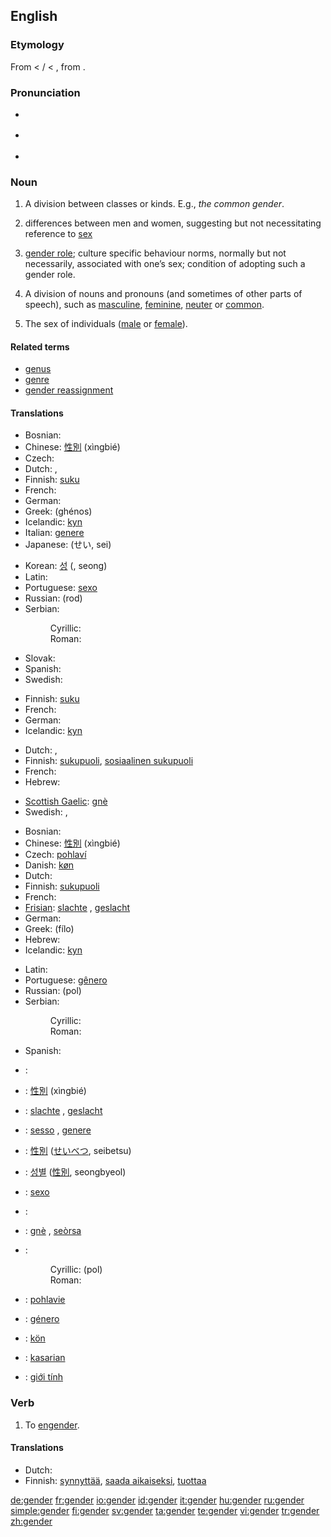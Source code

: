 {{wikipedia}}
==English==

===Etymology===
From {{ME.}} < {{MF.}} {{term|gendre}}/{{term|genre}} < {{L.}} {{term|genus||[[kind]], [[sort]]}}, from {{proto|Indo-European|gen-|"to produce"|gon-|"to beget"|gn-|"to be born"}}.

===Pronunciation===
* {{a|RP}} {{IPA|/ʤɛndə/}}
* {{a|US}} {{IPA|/ʤɛndɚ/}}
* {{rhymes|ɛndə(r)}}

===Noun===
{{en-noun}}

# {{obsolete}} A division between classes or kinds. E.g., ''the common gender''. {{rfex|but other senses wouldn’t be bad too}}
# differences between men and women, suggesting but not necessitating reference to [[sex]]
# {{sociology}} [[gender role]]; culture specific behaviour norms, normally but not necessarily, associated with one’s sex; condition of adopting such a gender role.
# {{grammar}} A division of nouns and pronouns (and sometimes of other parts of speech), such as [[masculine]], [[feminine]], [[neuter]] or [[common]].
# {{context|casually|to avoid confusion with ‘sex’ in the sense of ‘sexual relations’}} The sex of individuals ([[male]] or [[female]]).

====Related terms====
*[[genus]]
*[[genre]]
*[[gender reassignment]]

====Translations====
{{trans-top|grammar: division of nouns and pronouns}}
*Bosnian: {{t-|bs|rod|m}}
*Chinese: [[性別]] (xìngbié)
*Czech: {{t+|cs|rod|m}}
*Dutch: {{t+|nl|geslacht|n}}, {{t+|nl|genus|n}}
*Finnish: [[suku]]
*French: {{t+|fr|genre|m}}
*German: {{t+|de|Geschlecht|n}}
*Greek: {{t+|el|γένος|n|s}} (ghénos)
*Icelandic: [[kyn]] {{n}}
*Italian: [[genere]]
*Japanese: {{t+|ja|性}} (せい, sei)
{{trans-mid}}
*Korean: [[성]] ({{t+|ko|性}}, seong)
*Latin: {{t+|la|genus|n}}
*Portuguese: [[sexo]] {{m}}
*Russian: {{t+|ru|род|m}} (rod)
*Serbian:
*:Cyrillic: {{t-|sr|род|m}}
*:Roman: {{t-|sr|rod|m}}
*Slovak: {{t-|sk|rod|m}}
*Spanish: {{t|es|género|m}}
*Swedish: {{t+|sv|genus|n}}
{{trans-bottom}}

{{trans-top|division between classes or kinds}}
*Finnish: [[suku]]
*French: {{t+|fr|genre|m}}
*German: {{t+|de|Geschlecht|n}}
*Icelandic: [[kyn]] {{n}}
{{trans-mid}}
{{trans-bottom}}

{{trans-top|behavioural characteristics}}
*Dutch: {{t|nl|sekse|f}}, {{t+|nl|geslacht|n}}
*Finnish: [[sukupuoli]], [[sosiaalinen sukupuoli]]
*French: {{t+|fr|genre|m}}
*Hebrew: {{t|he|מגדר}}
{{trans-mid}}
*[[Scottish Gaelic]]: [[gnè]] {{f}}
*Swedish: {{t+|sv|genus}}, {{t|sv|könsroll}}
{{trans-bottom}}

{{trans-top|the sex of persons or animals}}
*Bosnian: {{t-|bs|pol|m}}
*Chinese: [[性別]] (xìngbié)
*Czech: [[pohlaví]] {{n}}
*Danish: [[køn]] {{n}}
*Dutch: {{t+|nl|geslacht|n}}
*Finnish: [[sukupuoli]]
*French: {{t+|fr|sexe|m}}
*[[Frisian]]: [[slachte]] {{n}}, [[geslacht#Frisian|geslacht]] {{n}}
*German: {{t+|de|Geschlecht|n}}
*Greek: {{t+|el|φύλο|n|s}} (fílo)
*Hebrew: {{t|he|מגדר}}
*Icelandic: [[kyn]] {{n}}
{{trans-mid}}
*Latin: {{t+|la|genus|n}}
*Portuguese: [[gênero]] {{m}}
*Russian: {{t+|ru|пол|m}} (pol)
*Serbian:
*:Cyrillic: {{t-|sr|пол|m}}
*:Roman: {{t-|sr|pol|m}}
*Spanish: {{t|es|género|m}}
{{trans-bottom}}

{{checktrans}}
{{trans-top|Translations to be checked}}
*{{ttbc|Bosnian}}: {{t-|bs|pol|m}}
*{{ttbc|Chinese}}: [[性別]] (xìngbié)
*{{ttbc|Frisian}}: [[slachte]] {{n}}, [[geslacht#Frisian|geslacht]] {{n}}
*{{ttbc|Italian}}: [[sesso]] {{m}}, [[genere]] {{m}}
*{{ttbc|Japanese}}: [[性別]] ([[せいべつ]], seibetsu)
*{{ttbc|Korean}}: [[성별]] ([[性別]], seongbyeol)
{{trans-mid}}
*{{ttbc|Portuguese}}: [[sexo]] {{m}}
*{{ttbc|Romanian}}: {{t+|ro|sex|n}}
*{{ttbc|Scottish Gaelic}}: [[gnè]] {{f}}, [[seòrsa]] {{m}}
*{{ttbc|Serbian}}:
*:Cyrillic: {{t-|sr|пол|m}} (pol)
*:Roman: {{t-|sr|pol|m}}
*{{ttbc|Slovak}}: [[pohlavie]] {{n}}
*{{ttbc|Spanish}}: [[género]] {{m}}
*{{ttbc|Swedish}}: [[kön]] {{n}}
*{{ttbc|Tagalog}}: [[kasarian]] {{n}}
*{{ttbc|Vietnamese}}: [[giới tính]]
{{trans-bottom}}

=== Verb ===
{{en-verb}}

# To [[engender]].

==== Translations ====
{{trans-top|engender}}
*Dutch: {{t-|nl|voortbrengen}}
*Finnish: [[synnyttää]], [[saada aikaiseksi]], [[tuottaa]]
{{trans-mid}}
{{trans-bottom}}

[[de:gender]]
[[fr:gender]]
[[io:gender]]
[[id:gender]]
[[it:gender]]
[[hu:gender]]
[[ru:gender]]
[[simple:gender]]
[[fi:gender]]
[[sv:gender]]
[[ta:gender]]
[[te:gender]]
[[vi:gender]]
[[tr:gender]]
[[zh:gender]]